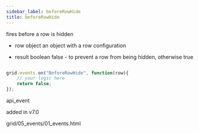 ```yaml
---
sidebar_label: beforeRowHide
title: beforeRowHide
---
```



          


<Short>
 fires before a row is hidden


</Short>


 
- row   object  an object with a row configuration



- result	boolean		false - to prevent a row from being hidden, otherwise true

~~~js

grid.events.on("BeforeRowHide", function(row){
    // your logic here
    return false;
});


~~~
 api_event

<Descr>



</Descr>


 added in v7.0

 grid/05_events/01_events.html